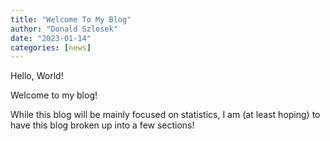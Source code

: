 ---
title: "Welcome To My Blog"
author: "Donald Szlosek"
date: "2023-01-14"
categories: [news]
---

Hello, World!

Welcome to my blog!

While this blog will be mainly focused on statistics, I am (at least hoping) to have this blog broken up into a few sections!
